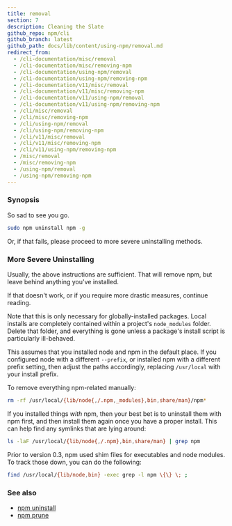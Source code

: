 ```yaml
---
title: removal
section: 7
description: Cleaning the Slate
github_repo: npm/cli
github_branch: latest
github_path: docs/lib/content/using-npm/removal.md
redirect_from:
  - /cli-documentation/misc/removal
  - /cli-documentation/misc/removing-npm
  - /cli-documentation/using-npm/removal
  - /cli-documentation/using-npm/removing-npm
  - /cli-documentation/v11/misc/removal
  - /cli-documentation/v11/misc/removing-npm
  - /cli-documentation/v11/using-npm/removal
  - /cli-documentation/v11/using-npm/removing-npm
  - /cli/misc/removal
  - /cli/misc/removing-npm
  - /cli/using-npm/removal
  - /cli/using-npm/removing-npm
  - /cli/v11/misc/removal
  - /cli/v11/misc/removing-npm
  - /cli/v11/using-npm/removing-npm
  - /misc/removal
  - /misc/removing-npm
  - /using-npm/removal
  - /using-npm/removing-npm
---
```


### Synopsis

So sad to see you go.

```bash
sudo npm uninstall npm -g
```

Or, if that fails, please proceed to more severe uninstalling methods.

### More Severe Uninstalling

Usually, the above instructions are sufficient. That will remove npm, but leave behind anything you've installed.

If that doesn't work, or if you require more drastic measures, continue reading.

Note that this is only necessary for globally-installed packages. Local installs are completely contained within a project's `node_modules` folder. Delete that folder, and everything is gone unless a package's install script is particularly ill-behaved.

This assumes that you installed node and npm in the default place. If you configured node with a different `--prefix`, or installed npm with a different prefix setting, then adjust the paths accordingly, replacing `/usr/local` with your install prefix.

To remove everything npm-related manually:

```bash
rm -rf /usr/local/{lib/node{,/.npm,_modules},bin,share/man}/npm*
```

If you installed things _with_ npm, then your best bet is to uninstall them with npm first, and then install them again once you have a proper install. This can help find any symlinks that are lying around:

```bash
ls -laF /usr/local/{lib/node{,/.npm},bin,share/man} | grep npm
```

Prior to version 0.3, npm used shim files for executables and node modules. To track those down, you can do the following:

```bash
find /usr/local/{lib/node,bin} -exec grep -l npm \{\} \; ;
```

### See also

- [npm uninstall](/cli/v11/commands/npm-uninstall)
- [npm prune](/cli/v11/commands/npm-prune)
